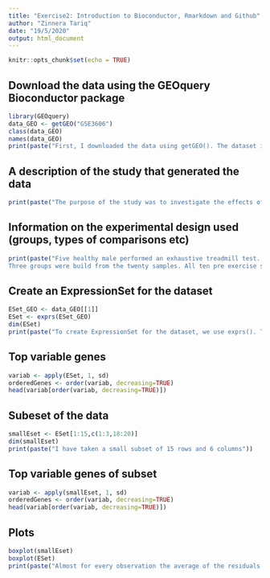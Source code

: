 ```yaml
---
title: "Exercise2: Introduction to Bioconductor, Rmarkdown and Github"
author: "Zinnera Tariq"
date: "19/5/2020"
output: html_document
---
```


```r
knitr::opts_chunk$set(echo = TRUE)
```

## Download the data using the GEOquery Bioconductor package

```r
library(GEOquery)
data_GEO <- getGEO("GSE3606")
class(data_GEO)
names(data_GEO)
print(paste("First, I downloaded the data using getGEO(). The dataset is downloaded in a list."))
```

## A description of the study that generated the data

```r
print(paste("The purpose of the study was to investigate the effects of acute exercise on gene expression profiles of white blood cells and to identify suitable genes which may serve as surrogate markers for monitoring exercise and training load. "))
```

## Information on the experimental design used (groups, types of comparisons etc)

```r
print(paste("Five healthy male performed an exhaustive treadmill test. One week later they repeated the test at a moderate speed the same time. Blood samples were drawn before and one hour past the tests. Erythrocytes were lysed and RNA was isolated from the white blood cells. RNA was processed and hybridised on U133A 2.0 Affyetrix GeneChips. Samples were grouped and gene expression changes were detected via multiple algorithms included in GeneSpring 7.2 (Agilent).
Three groups were build from the twenty samples. All ten pre exercise samples were grouped together as the pre test group. The other two groups contained five samples related to the exhaustive test or the moderate test. TTest in combination with multiple testing corrections, principal component analysis and hierarchical clustering were used to scan for gene expression profiles induced through the different exercise conditions"))
```

## Create an ExpressionSet for the dataset

```r
ESet_GEO <- data_GEO[[1]]
ESet <- exprs(ESet_GEO)
dim(ESet)
print(paste("To create ExpressionSet for the dataset, we use exprs(). The data has 22277 rows and 20 columns(samples)."))
```

## Top variable genes

```r
variab <- apply(ESet, 1, sd)
orderedGenes <- order(variab, decreasing=TRUE)
head(variab[order(variab, decreasing=TRUE)])
```


## Subeset of the data

```r
smallEset <- ESet[1:15,c(1:3,18:20)]
dim(smallEset)
print(paste("I have taken a small subset of 15 rows and 6 columns"))

```

## Top variable genes of subset

```r
variab <- apply(smallEset, 1, sd)
orderedGenes <- order(variab, decreasing=TRUE)
head(variab[order(variab, decreasing=TRUE)])
```

## Plots

```r
boxplot(smallEset)
boxplot(ESet)
print(paste("Almost for every observation the average of the residuals is zero. Even though, the boxplots using the whole data we have a lot of dispersions, which doesn't happen in the subset."))
```

